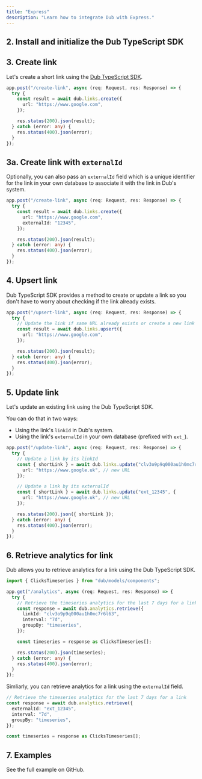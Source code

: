 ```yaml
---
title: "Express"
description: "Learn how to integrate Dub with Express."
---
```



<Prerequisites />

## 2. Install and initialize the Dub TypeScript SDK

<InstallTypescript />

## 3. Create link

Let's create a short link using the [Dub TypeScript SDK](/sdks/typescript/overview).

```typescript index.ts
app.post("/create-link", async (req: Request, res: Response) => {
  try {
    const result = await dub.links.create({
      url: "https://www.google.com",
    });

    res.status(200).json(result);
  } catch (error: any) {
    res.status(400).json(error);
  }
});
```

<Accordion title="Full list of available attributes for the Link model">
  <LinkArguments />
</Accordion>

## 3a. Create link with `externalId`

Optionally, you can also pass an `externalId` field which is a unique identifier for the link in your own database to associate it with the link in Dub's system.

```typescript index.ts
app.post("/create-link", async (req: Request, res: Response) => {
  try {
    const result = await dub.links.create({
      url: "https://www.google.com",
      externalId: "12345",
    });

    res.status(200).json(result);
  } catch (error: any) {
    res.status(400).json(error);
  }
});
```

## 4. Upsert link

Dub TypeScript SDK provides a method to create or update a link so you don't have to worry about checking if the link already exists.

```typescript index.ts
app.post("/upsert-link", async (req: Request, res: Response) => {
  try {
    // Update the link if same URL already exists or create a new link
    const result = await dub.links.upsert({
      url: "https://www.google.com",
    });

    res.status(200).json(result);
  } catch (error: any) {
    res.status(400).json(error);
  }
});
```

## 5. Update link

Let's update an existing link using the Dub TypeScript SDK.

You can do that in two ways:

- Using the link's `linkId` in Dub's system.
- Using the link's `externalId` in your own database (prefixed with `ext_`).

```typescript index.ts
app.post("/update-link", async (req: Request, res: Response) => {
  try {
    // Update a link by its linkId
    const { shortLink } = await dub.links.update("clv3o9p9q000au1h0mc7r6l63", {
      url: "https://www.google.uk", // new URL
    });

    // Update a link by its externalId
    const { shortLink } = await dub.links.update("ext_12345", {
      url: "https://www.google.uk", // new URL
    });

    res.status(200).json({ shortLink });
  } catch (error: any) {
    res.status(400).json(error);
  }
});
```

## 6. Retrieve analytics for link

Dub allows you to retrieve analytics for a link using the Dub TypeScript SDK.

```typescript index.ts
import { ClicksTimeseries } from "dub/models/components";

app.get("/analytics", async (req: Request, res: Response) => {
  try {
    // Retrieve the timeseries analytics for the last 7 days for a link
    const response = await dub.analytics.retrieve({
      linkId: "clv3o9p9q000au1h0mc7r6l63",
      interval: "7d",
      groupBy: "timeseries",
    });

    const timeseries = response as ClicksTimeseries[];

    res.status(200).json(timeseries);
  } catch (error: any) {
    res.status(400).json(error);
  }
});
```

Simliarly, you can retrieve analytics for a link using the `externalId` field.

```typescript index.ts
// Retrieve the timeseries analytics for the last 7 days for a link
const response = await dub.analytics.retrieve({
  externalId: "ext_12345",
  interval: "7d",
  groupBy: "timeseries",
});

const timeseries = response as ClicksTimeseries[];
```

## 7. Examples

<CardGroup cols={2}>
  <Card
    title="Express Example"
    icon="github"
    href="https://github.com/dubinc/examples/tree/main/typescript/express"
    color="#333333"
  >
    See the full example on GitHub.
  </Card>
</CardGroup>
